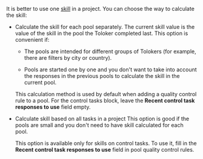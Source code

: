 <Cut title="Should I create a skill for every pool?">

It is better to use one [skill](/docs-new/glossary#skill) in a project. You can choose the way to calculate the skill:

- Calculate the skill for each pool separately. The current skill value is the value of the skill in the pool the Toloker completed last. This option is convenient if:

    - The pools are intended for different groups of Tolokers (for example, there are filters by city or country).

    - Pools are started one by one and you don't want to take into account the responses in the previous pools to calculate the skill in the current pool.

    This calculation method is used by default when adding a quality control rule to a pool. For the control tasks block, leave the **Recent control task responses to use** field empty.

- Calculate skill based on all tasks in a project This option is good if the pools are small and you don't need to have skill calculated for each pool.

    This option is available only for skills on control tasks. To use it, fill in the **Recent control task responses to use** field in pool quality control rules.

</Cut>